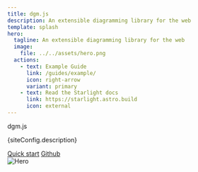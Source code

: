 ```yaml
---
title: dgm.js
description: An extensible diagramming library for the web
template: splash
hero:
  tagline: An extensible diagramming library for the web
  image:
    file: ../../assets/hero.png
  actions:
    - text: Example Guide
      link: /guides/example/
      icon: right-arrow
      variant: primary
    - text: Read the Starlight docs
      link: https://starlight.astro.build
      icon: external
---
```



<section class="w-full">
  <div class="my-10">
    <div class="mx-auto w-full text-center my-1">
      <span class="text-center text-4xl font-semibold tracking-tighter">
        dgm.js
      </span>
    </div>
    <p class="text-xl text-muted-foreground text-center sm:leading-8">
      {siteConfig.description}
    </p>
  </div>
</section>

<section class="flex items-center justify-center gap-4">
  <a class="border no-underline px-5 py-3 rounded-full" href="/getting-started/quick-start/">Quick start</a>
  <a class="border no-underline px-5 py-3 rounded-full" href="https://github.com/dgmjs/dgmjs">Github</a>
</section>

<section class="my-10 flex justify-center">
  <div>
    <img src="/images/cover.png" alt="Hero" class="w-full mx-auto" />
  </div>
</section>

<section id="features" class="space-y-12">
  <Feature
    title="Smart shapes"
    description="You can define a composite shape with constraints, exntended properties, and scripts, ..."
  />
  <Feature
    title="Hand-drawn style"
    description="dgm.js powered by awesome rough.js to support hand-drawn style shapes"
  />
  <Feature
    title="Scripting support"
    description="You can write a simple script to define how to render a shape instead of tedious compositing lots of shapes"
  />
  <Feature
    title="Theme-adaptive colors"
    description="Colors are automatically adapted to light or dark mode."
  />
  <Feature
    title="Headless components"
    description="dgm.js don't have it's own styles, do you can use with your own styles (CSS, tailwind CSS, styled-components, ...)"
  />
  <Feature
    title="Image export"
    description="You can export diagram to PNG, JPEG, SVG images"
  />
  <Feature
    title="Realtime collaboration"
    description="You can collaborate with your team in real-time."
  />
  <Feature
    title="Another one-more feature"
    description="another feature..."
  />
</section>
